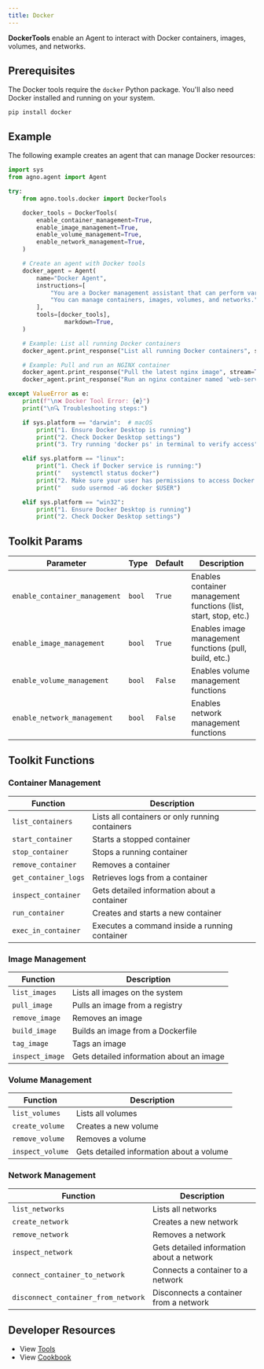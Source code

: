 ```yaml
---
title: Docker
---
```


**DockerTools** enable an Agent to interact with Docker containers, images, volumes, and networks.

## Prerequisites

The Docker tools require the `docker` Python package. You'll also need Docker installed and running on your system.

```shell
pip install docker
```

## Example

The following example creates an agent that can manage Docker resources:

```python cookbook/tools/docker_tools.py
import sys
from agno.agent import Agent

try:
    from agno.tools.docker import DockerTools

    docker_tools = DockerTools(
        enable_container_management=True,
        enable_image_management=True,
        enable_volume_management=True,
        enable_network_management=True,
    )

    # Create an agent with Docker tools
    docker_agent = Agent(
        name="Docker Agent",
        instructions=[
            "You are a Docker management assistant that can perform various Docker operations.",
            "You can manage containers, images, volumes, and networks.",
        ],
        tools=[docker_tools],
                markdown=True,
    )

    # Example: List all running Docker containers
    docker_agent.print_response("List all running Docker containers", stream=True)

    # Example: Pull and run an NGINX container
    docker_agent.print_response("Pull the latest nginx image", stream=True)
    docker_agent.print_response("Run an nginx container named 'web-server' on port 8080", stream=True)

except ValueError as e:
    print(f"\n❌ Docker Tool Error: {e}")
    print("\n🔍 Troubleshooting steps:")

    if sys.platform == "darwin":  # macOS
        print("1. Ensure Docker Desktop is running")
        print("2. Check Docker Desktop settings")
        print("3. Try running 'docker ps' in terminal to verify access")

    elif sys.platform == "linux":
        print("1. Check if Docker service is running:")
        print("   systemctl status docker")
        print("2. Make sure your user has permissions to access Docker:")
        print("   sudo usermod -aG docker $USER")

    elif sys.platform == "win32":
        print("1. Ensure Docker Desktop is running")
        print("2. Check Docker Desktop settings")
```

## Toolkit Params

| Parameter                    | Type   | Default | Description                                        |
| ---------------------------- | ------ | ------- | -------------------------------------------------- |
| `enable_container_management` | `bool` | `True`  | Enables container management functions (list, start, stop, etc.) |
| `enable_image_management`    | `bool` | `True`  | Enables image management functions (pull, build, etc.) |
| `enable_volume_management`   | `bool` | `False` | Enables volume management functions |
| `enable_network_management`  | `bool` | `False` | Enables network management functions |

## Toolkit Functions

### Container Management

| Function           | Description                                                  |
| ------------------ | ------------------------------------------------------------ |
| `list_containers`  | Lists all containers or only running containers              |
| `start_container`  | Starts a stopped container                                   |
| `stop_container`   | Stops a running container                                    |
| `remove_container` | Removes a container                                          |
| `get_container_logs` | Retrieves logs from a container                            |
| `inspect_container` | Gets detailed information about a container                 |
| `run_container`    | Creates and starts a new container                           |
| `exec_in_container` | Executes a command inside a running container               |

### Image Management

| Function           | Description                                                  |
| ------------------ | ------------------------------------------------------------ |
| `list_images`      | Lists all images on the system                               |
| `pull_image`       | Pulls an image from a registry                               |
| `remove_image`     | Removes an image                                             |
| `build_image`      | Builds an image from a Dockerfile                            |
| `tag_image`        | Tags an image                                                |
| `inspect_image`    | Gets detailed information about an image                     |

### Volume Management

| Function           | Description                                                  |
| ------------------ | ------------------------------------------------------------ |
| `list_volumes`     | Lists all volumes                                            |
| `create_volume`    | Creates a new volume                                         |
| `remove_volume`    | Removes a volume                                             |
| `inspect_volume`   | Gets detailed information about a volume                     |

### Network Management

| Function                          | Description                                      |
| --------------------------------- | ------------------------------------------------ |
| `list_networks`                   | Lists all networks                               |
| `create_network`                  | Creates a new network                            |
| `remove_network`                  | Removes a network                                |
| `inspect_network`                 | Gets detailed information about a network        |
| `connect_container_to_network`    | Connects a container to a network                |
| `disconnect_container_from_network` | Disconnects a container from a network         |


## Developer Resources

- View [Tools](https://github.com/agno-agi/agno/blob/main/libs/agno/agno/tools/docker.py)
- View [Cookbook](https://github.com/agno-agi/agno/tree/main/cookbook/tools/docker_tools.py)